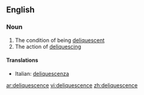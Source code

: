 ==English==

===Noun===
{{en-noun|-}}

# The condition of being [[deliquescent]]
# The action of [[deliquesce|deliquescing]]

====Translations====
{{top}}
*Italian: [[deliquescenza]] {{f}}
{{mid}}

{{bottom}}

[[ar:deliquescence]]
[[vi:deliquescence]]
[[zh:deliquescence]]